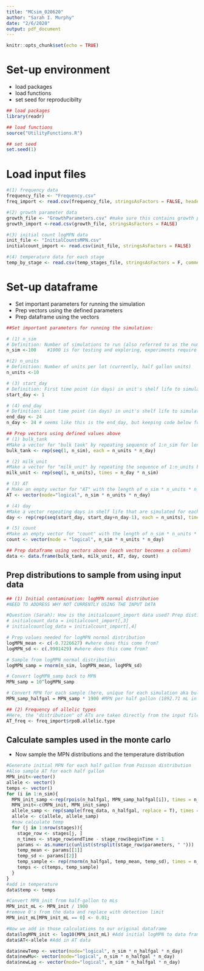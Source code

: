 ```yaml
---
title: "MCsim_020620"
author: "Sarah I. Murphy"
date: "2/6/2020"
output: pdf_document
---
```


```r
knitr::opts_chunk$set(echo = TRUE)
```

# Set-up environment
* load packages
* load functions
* set seed for reproducibilty
```r
## load packages
library(readr)

## load functions
source("UtilityFunctions.R")

## set seed
set.seed(1)
```

# Load input files
```r
#(1) frequency data
frequency_file <- "Frequency.csv"
freq_import <- read.csv(frequency_file, stringsAsFactors = FALSE, header = TRUE)

#(2) growth parameter data
growth_file <- "GrowthParameters.csv" #make sure this contains growth parameters & growth model name
growth_import <-read.csv(growth_file, stringsAsFactors = FALSE)

#(3) initial count logMPN data
init_file <- "InitialCountsMPN.csv"
initialcount_import <- read.csv(init_file, stringsAsFactors = FALSE)

#(4) temperature data for each stage
temp_by_stage <- read.csv(temp_stages_file, stringsAsFactors = F, comment.char = "#")
```

# Set-up dataframe
* Set important parameters for running the simulation
* Prep vectors using the defined parameters
* Prep dataframe using the vectors
```r
##Set important parameters for running the simulation:

# (1) n_sim
# Definition: Number of simulations to run (also referred to as the number of bulk tanks in earlier code; i.e., 1 simulation unit = 1 bulk tank of milk)
n_sim <-100    #1000 is for testing and exploring, experiments require at least 10k

#(2) n_units 
# Definition: Number of units per lot (currently, half gallon units) 
n_units <-10

# (3) start_day 
# Definition: First time point (in days) in unit's shelf life to simulate
start_day <- 1 

# (4) end_day 
# Definition: Last time point (in days) in unit's shelf life to simulate
end_day <- 24 
n_day <- 24 # seems like this is the end_day, but keeping code below for now in case my interpretation is wrong

## Prep vectors using defined values above
# (1) bulk_tank
#Make a vector for "bulk tank" by repeating sequence of 1:n_sim for length of n_units * n_day
bulk_tank <- rep(seq(1, n_sim), each = n_units * n_day)

# (2) milk_unit
#Make a vector for "milk_unit" by repeating the sequence of 1:n_units by n_day * n_sim
milk_unit <- rep(seq(1, n_units), times = n_day * n_sim) 

# (3) AT
# Make an empty vector for "AT" with the length of n_sim * n_units * n_day
AT <- vector(mode="logical", n_sim * n_units * n_day) 

# (4) day
#Make a vector repeating days in shelf life that are simulated for each simulation run (i.e., each bulk tank) 
day <- rep(rep(seq(start_day, start_day+n_day-1), each = n_units), times = n_sim) 

# (5) count
#Make an empty vector for "count" with the length of n_sim * n_units * n_day
count <- vector(mode = "logical", n_sim * n_units * n_day) 

## Prep dataframe using vectors above (each vector becomes a column)
data <- data.frame(bulk_tank, milk_unit, AT, day, count)
```

## Prep distributions to sample from using input data
```r
## (1) Initial contamination: logMPN normal distribution
#NEED TO ADDRESS WHY NOT CURRENTLY USING THE INPUT DATA

#Question (Sarah): How is the initialcount_import data used? Prep distibution for logMPN??
# initialcount_data = initialcount_import[,3]
# initialcountlog_data = initialcount_import[,4]

# Prep values needed for logMPN normal distribution
logMPN_mean <- c(-0.7226627) #where does this come from?
logMPN_sd <- c(.9901429) #where does this come from?

# Sample from logMPN normal distribution
logMPN_samp = rnorm(n_sim, logMPN_mean, logMPN_sd)

# Convert logMPN_samp back to MPN
MPN_samp = 10^logMPN_samp

# Convert MPN for each sample (here, unique for each simulation aka bulk tank) to equivalent in milk unit of interest (here, unit = half gallon)
MPN_samp_halfgal = MPN_samp * 1900 #MPN per half gallon (1892.71 mL in half gallon)

## (2) Frequency of allelic types
#Here, the "distribution" of ATs are taken directly from the input file by creating a vector of the AT in each of the rows in the the column containing the AT
AT_freq <- freq_import$rpoB.allelic.type 

```

## Calculate samples used in the monte carlo
+ Now sample the MPN distributions and the temperature distribution
```r
#Generate initial MPN for each half gallon from Poisson distribution
#Also sample AT for each half gallon
MPN_init<-vector()
allele <- vector()
temps <- vector()
for (i in 1:n_sim){
  MPN_init_samp <-rep(rpois(n_halfgal, MPN_samp_halfgal[i]), times = n_day)
  MPN_init<-c(MPN_init, MPN_init_samp)
  allele_samp <- rep(sample(freq_data, n_halfgal, replace = T), times = n_day)
  allele <- c(allele, allele_samp)
  #now calculate temp
  for (j in 1:nrow(stages)){
    stage_row <- stages[j, ]
    n_times <- stage_row$endTime - stage_row$beginTime + 1
    params <- as.numeric(unlist(strsplit(stage_row$parameters, " ")))
    temp_mean <- params[[1]]
    temp_sd <- params[[2]]
    temp_sample <- rep(rnorm(n_halfgal, temp_mean, temp_sd), times = n_times)
    temps <- c(temps, temp_sample)
  }
}
#add in temperature
data$temp <- temps

#Convert MPN_init from half-gallon to mLs
MPN_init_mL <- MPN_init / 1900
#remove 0's from the data and replace with detection limit
MPN_init_mL[MPN_init_mL == 0] <- 0.01;

#Now we add in those calculations to our original dataframe
data$logMPN_init <- log10(MPN_init_mL) #Add initial logMPN to data frame
data$AT<-allele #Add in AT data

data$newTemp <- vector(mode="logical", n_sim * n_halfgal * n_day)
data$newMu<- vector(mode="logical", n_sim * n_halfgal * n_day)
data$newLag <- vector(mode="logical", n_sim * n_halfgal * n_day)
```



